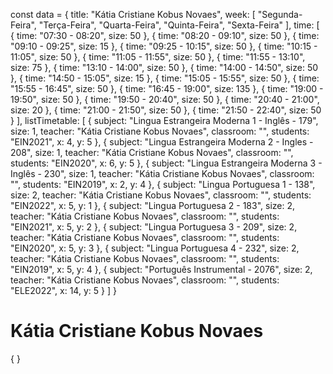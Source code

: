 const data = {
  title: "Kátia Cristiane Kobus Novaes",
  week: [
    "Segunda-Feira",
    "Terça-Feira",
    "Quarta-Feira",
    "Quinta-Feira",
    "Sexta-Feira"
  ],
  time: [
    {
      time: "07:30 - 08:20",
      size: 50
    },
    {
      time: "08:20 - 09:10",
      size: 50
    },
    {
      time: "09:10 - 09:25",
      size: 15
    },
    {
      time: "09:25 - 10:15",
      size: 50
    },
    {
      time: "10:15 - 11:05",
      size: 50
    },
    {
      time: "11:05 - 11:55",
      size: 50
    },
    {
      time: "11:55 - 13:10",
      size: 75
    },
    {
      time: "13:10 - 14:00",
      size: 50
    },
    {
      time: "14:00 - 14:50",
      size: 50
    },
    {
      time: "14:50 - 15:05",
      size: 15
    },
    {
      time: "15:05 - 15:55",
      size: 50
    },
    {
      time: "15:55 - 16:45",
      size: 50
    },
    {
      time: "16:45 - 19:00",
      size: 135
    },
    {
      time: "19:00 - 19:50",
      size: 50
    },
    {
      time: "19:50 - 20:40",
      size: 50
    },
    {
      time: "20:40 - 21:00",
      size: 20
    },
    {
      time: "21:00 - 21:50",
      size: 50
    },
    {
      time: "21:50 - 22:40",
      size: 50
    }
  ],
  listTimetable: [
    {
      subject: "Lingua Estrangeira Moderna 1 - Inglês - 179",
      size: 1,
      teacher: "Kátia Cristiane Kobus Novaes",
      classroom: "",
      students: "EIN2021",
      x: 4,
      y: 5
    },
    {
      subject: "Lingua Estrangeira Moderna 2 - Ingles - 208",
      size: 1,
      teacher: "Kátia Cristiane Kobus Novaes",
      classroom: "",
      students: "EIN2020",
      x: 6,
      y: 5
    },
    {
      subject: "Lingua Estrangeira Moderna 3 - Inglês - 230",
      size: 1,
      teacher: "Kátia Cristiane Kobus Novaes",
      classroom: "",
      students: "EIN2019",
      x: 2,
      y: 4
    },
    {
      subject: "Lingua Portuguesa 1 - 138",
      size: 2,
      teacher: "Kátia Cristiane Kobus Novaes",
      classroom: "",
      students: "EIN2022",
      x: 5,
      y: 1
    },
    {
      subject: "Lingua Portuguesa 2 - 183",
      size: 2,
      teacher: "Kátia Cristiane Kobus Novaes",
      classroom: "",
      students: "EIN2021",
      x: 5,
      y: 2
    },
    {
      subject: "Lingua Portuguesa 3 - 209",
      size: 2,
      teacher: "Kátia Cristiane Kobus Novaes",
      classroom: "",
      students: "EIN2020",
      x: 5,
      y: 3
    },
    {
      subject: "Lingua Portuguesa 4 - 232",
      size: 2,
      teacher: "Kátia Cristiane Kobus Novaes",
      classroom: "",
      students: "EIN2019",
      x: 5,
      y: 4
    },
    {
      subject: "Português Instrumental - 2076",
      size: 2,
      teacher: "Kátia Cristiane Kobus Novaes",
      classroom: "",
      students: "ELE2022",
      x: 14,
      y: 5
    }
  ]
}

# Kátia Cristiane Kobus Novaes

<div>
    {
        <Grid
            title={data.title}
            weekDays={data.week}
            time={data.time}
            listClasses={data.listTimetable}
        />
    }
</div>